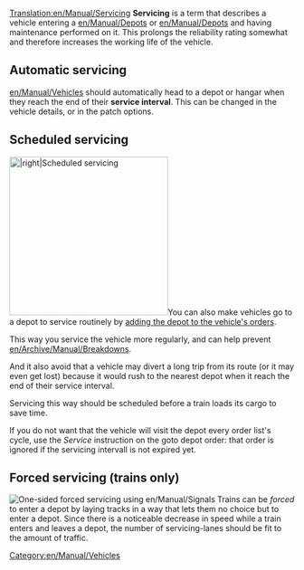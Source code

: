 [[Translation:en/Manual/Servicing]]
'''Servicing''' is a term that describes a vehicle entering a [[en/Manual/Depots]] or [[en/Manual/Depots]] and having maintenance performed on it. This prolongs the reliability rating somewhat and therefore increases the working life of the vehicle.

==Automatic servicing==
[[en/Manual/Vehicles]] should automatically head to a depot or hangar when they reach the end of their '''service interval'''. This can be changed in the vehicle details, or in the patch options. 

==Scheduled servicing==
[[File:en/Manual/Scheduled servicing.png|thumb|280px||right|Scheduled servicing]]You can also make vehicles go to a depot to service routinely by [[en/Archive/Manual/Settings/Allow goto depot orders|adding the depot to the vehicle's orders]]. 

This way you service the vehicle more regularly, and can help prevent [[en/Archive/Manual/Breakdowns]]. 

And it also avoid that a vehicle may divert a long trip from its route (or it may even get lost) because it would rush to the nearest depot when it reach the end of their service interval.

Servicing this way should be scheduled before a train loads its cargo to save time.

If you do not want that the vehicle will visit the depot every order list's cycle, use the ''Service'' instruction on the goto depot order: that order is ignored if the servicing intervall is not expired yet.

==Forced servicing (trains only)==
[[File:en/Manual/Forced servicing.png|thumb|right|One-sided forced servicing using [[en/Manual/Signals]]]]
Trains can be ''forced'' to enter a depot by laying tracks in a way that lets them no choice but to enter a depot. Since there is a noticeable decrease in speed while a train enters and leaves a depot, the number of servicing-lanes should be fit to the amount of traffic.

[[Category:en/Manual/Vehicles]]